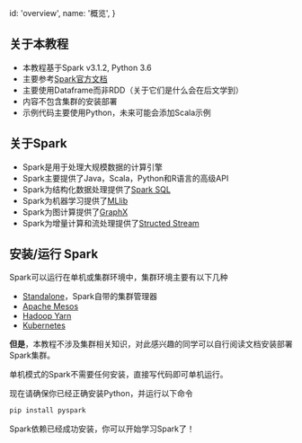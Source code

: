   id: 'overview',
  name: '概览',
}

## 关于本教程

- 本教程基于Spark v3.1.2, Python 3.6
- 主要参考[Spark官方文档](https://spark.apache.org/docs/3.1.2/)
- 主要使用Dataframe而非RDD（关于它们是什么会在后文学到）
- 内容不包含集群的安装部署
- 示例代码主要使用Python，未来可能会添加Scala示例

## 关于Spark

- Spark是用于处理大规模数据的计算引擎
- Spark主要提供了Java，Scala，Python和R语言的高级API
- Spark为结构化数据处理提供了[Spark SQL](https://spark.apache.org/docs/3.1.2/sql-programming-guide.html)
- Spark为机器学习提供了[MLlib](https://spark.apache.org/docs/3.1.2/ml-guide.html)
- Spark为图计算提供了[GraphX](https://spark.apache.org/docs/3.1.2/graphx-programming-guide.html)
- Spark为增量计算和流处理提供了[Structed Stream](https://spark.apache.org/docs/3.1.2/structured-streaming-programming-guide.html)

## 安装/运行 Spark

Spark可以运行在单机或集群环境中，集群环境主要有以下几种

- [Standalone](https://spark.apache.org/docs/3.1.2/spark-standalone.html)，Spark自带的集群管理器
- [Apache Mesos](https://spark.apache.org/docs/3.1.2/running-on-mesos.html)
- [Hadoop Yarn](https://spark.apache.org/docs/3.1.2/running-on-yarn.html)
- [Kubernetes](https://spark.apache.org/docs/3.1.2/running-on-kubernetes.html)

**但是**，本教程不涉及集群相关知识，对此感兴趣的同学可以自行阅读文档安装部署Spark集群。

单机模式的Spark不需要任何安装，直接写代码即可单机运行。

现在请确保你已经正确安装Python，并运行以下命令

```bash
pip install pyspark
```

Spark依赖已经成功安装，你可以开始学习Spark了！
